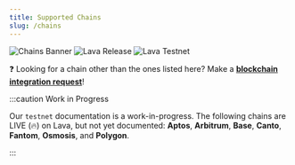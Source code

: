 ```yaml
---
title: Supported Chains
slug: /chains
---
```


![Chains Banner](/img/banner/Chains-e230f1fbe1b97c1aa1cee84e829ccd2e.jpg)
![Lava Release](https://img.shields.io/github/v/release/lavanet/lava)
![Lava Testnet](https://img.shields.io/badge/lava--testnet--2-red)


<DocCardList />

❓ Looking for a chain other than the ones listed here?
Make a [**blockchain integration request**](https://lavanet.upvoty.com/b/blockchain-integration-request/)!

:::caution Work in Progress

Our `testnet` documentation is a work-in-progress. The following chains are LIVE (🔥) on Lava, but not yet documented: **Aptos**, **Arbitrum**, **Base**, **Canto**, **Fantom**, **Osmosis**, and **Polygon**.

:::